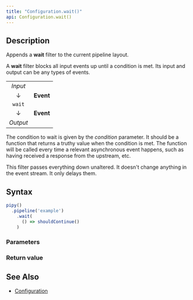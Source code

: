 ```yaml
---
title: "Configuration.wait()"
api: Configuration.wait()
---
```


## Description

Appends a **wait** filter to the current pipeline layout.

A **wait** filter blocks all input events up until a condition is met. Its input and output can be any types of events.

|          |           |
|:--------:|:---------:|
| _Input_  |           |
| ↓        | **Event** |
| `wait`   |           |
| ↓        | **Event** |
| _Output_ |           |

The condition to wait is given by the _condition_ parameter. It should be a function that returns a truthy value when the condition is met. The function will be called every time a relevant asynchronous event happens, such as having received a response from the upstream, etc.

This filter passes everything down unaltered. It doesn't change anything in the event stream. It only delays them.

## Syntax

``` js
pipy()
  .pipeline('example')
    .wait(
      () => shouldContinue()
    )
```

### Parameters

<Parameters/>

### Return value

<ReturnValue/>

## See Also

* [Configuration](/reference/api/Configuration)
